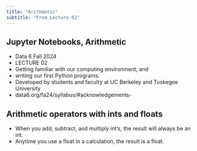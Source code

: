 ```yaml
---
title: "Arithmetic"
subtitle: "From Lecture 02"
---
```


## Jupyter Notebooks, Arithmetic

- Data 6 Fall 2024
- LECTURE 02
- Getting familiar with our computing environment, and
- writing our first Python programs.
- Developed by students and faculty at UC Berkeley and Tuskegee University
- data6.org/fa24/syllabus/\#acknowledgements-

## Arithmetic operators with ints and floats

- When you add, subtract, and multiply int’s, the result will always be an int.
- Anytime you use a float in a calculation, the result is a float.


